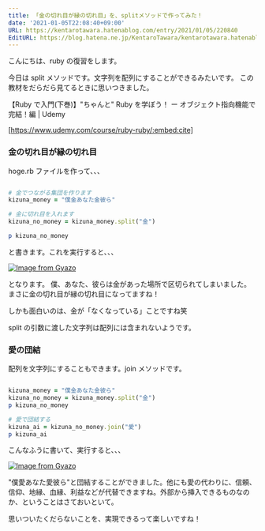 ```yaml
---
title: 「金の切れ目が縁の切れ目」を、splitメソッドで作ってみた！
date: '2021-01-05T22:08:40+09:00'
URL: https://kentarotawara.hatenablog.com/entry/2021/01/05/220840
EditURL: https://blog.hatena.ne.jp/KentaroTawara/kentarotawara.hatenablog.com/atom/entry/26006613674630837
---
```


こんにちは、ruby の復習をします。

今日は split メソッドです。文字列を配列にすることができるみたいです。
この教材をだらだら見てるときに思いつきました。

【Ruby で入門(下巻)】"ちゃんと" Ruby を学ぼう！ ー オブジェクト指向機能で完結！編 | Udemy

[https://www.udemy.com/course/ruby-ruby/:embed:cite]

### 金の切れ目が縁の切れ目

hoge.rb ファイルを作って、、、

```ruby

# 金でつながる集団を作ります
kizuna_money = "僕金あなた金彼ら"

# 金に切れ目を入れます
kizuna_no_money = kizuna_money.split("金")

p kizuna_no_money

```

と書きます。これを実行すると、、、

[![Image from Gyazo](https://i.gyazo.com/f094a6186f5913802ac323481f7ef3b1.gif)](https://gyazo.com/f094a6186f5913802ac323481f7ef3b1)

となります。
僕、あなた、彼らは金があった場所で区切られてしまいました。
まさに金の切れ目が縁の切れ目になってますね！

しかも面白いのは、金が「なくなっている」ことですね笑

split の引数に渡した文字列は配列には含まれないようです。

### 愛の団結

配列を文字列にすることもできます。join メソッドです。

```ruby

kizuna_money = "僕金あなた金彼ら"
kizuna_no_money = kizuna_money.split("金")
p kizuna_no_money

# 愛で団結する
kizuna_ai = kizuna_no_money.join("愛")
p kizuna_ai

```

こんなふうに書いて、実行すると、、、

[![Image from Gyazo](https://i.gyazo.com/d26eaf65cf1045c55283e9e7df5abf0a.gif)](https://gyazo.com/d26eaf65cf1045c55283e9e7df5abf0a)

"僕愛あなた愛彼ら"と団結することができました。他にも愛の代わりに、信頼、信仰、地縁、血縁、利益などが代替できますね。外部から挿入できるものなのか、ということはさておいといて。

思いついたくだらないことを、実現できるって楽しいですね！
